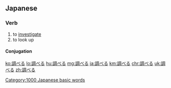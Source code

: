 ==Japanese==
{{ja-kanjitab|調}}

===Verb===
{{ja-verb|しらべる|tr=trans|type=2}}
# to [[investigate]]
# to look up

====Conjugation====
{{ja-ichi|調べ|しらべ|shirabe}}

[[Category:1000 Japanese basic words]]

[[ko:調べる]]
[[lo:調べる]]
[[hu:調べる]]
[[mg:調べる]]
[[ja:調べる]]
[[km:調べる]]
[[chr:調べる]]
[[uk:調べる]]
[[zh:調べる]]